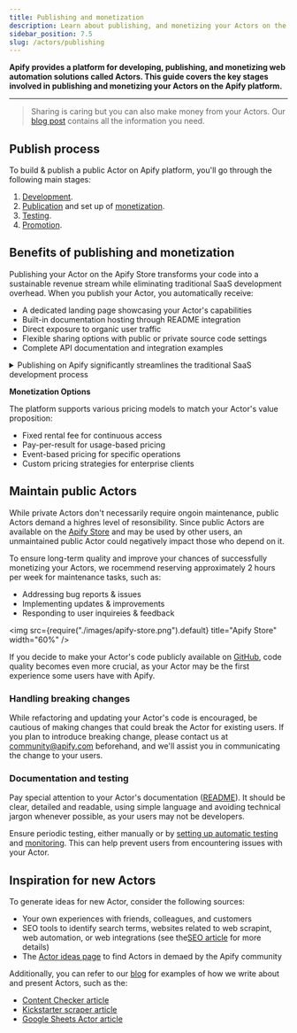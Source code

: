 ```yaml
---
title: Publishing and monetization
description: Learn about publishing, and monetizing your Actors on the Apify platform.
sidebar_position: 7.5
slug: /actors/publishing
---
```


**Apify provides a platform for developing, publishing, and monetizing web automation solutions called Actors. This guide covers the key stages involved in publishing and monetizing your Actors on the Apify platform.**

---

> Sharing is caring but you can also make money from your Actors. Our [blog post](https://blog.apify.com/make-regular-passive-income-developing-web-automation-actors-b0392278d085/) contains all the information you need.


## Publish process

To build & publish a public Actor on Apify platform, you'll go through the following main stages:

1. [Development](../development/index.md).
2. [Publication](./publishing/publish) and set up of [monetization](./publishing/monetize).
3. [Testing](../development/automated_tests.md).
4. [Promotion](../../academy/get-most-of-actors/seo-and-promotion).

## Benefits of publishing and monetization

Publishing your Actor on the Apify Store transforms your code into a sustainable revenue stream while eliminating traditional SaaS development overhead. When you publish your Actor, you automatically receive:

- A dedicated landing page showcasing your Actor's capabilities
- Built-in documentation hosting through README integration
- Direct exposure to organic user traffic
- Flexible sharing options with public or private source code settings
- Complete API documentation and integration examples

<details>
    <summary>Publishing on Apify significantly streamlines the traditional SaaS development process</summary>

    | Traditional SaaS Requirements | Handled by Apify Platform |
    |------------------------------|---------------------------|
    | Product development | ✓ Actor development only |
    | Extensive documentation | ✓ README file |
    | Domain purchase & setup | ✓ Automatic landing page |
    | Cloud infrastructure | ✓ Built-in scaling |
    | Payment processing | ✓ Multiple payment options |
    | Marketing campaigns | ✓ Store marketplace presence |
    | Sales operations | ✓ Automated transactions |

</details>

**Monetization Options**

The platform supports various pricing models to match your Actor's value proposition:

- Fixed rental fee for continuous access
- Pay-per-result for usage-based pricing
- Event-based pricing for specific operations
- Custom pricing strategies for enterprise clients

## Maintain public Actors

While private Actors don't necessarily require ongoin maintenance, public Actors demand a highres level of resonsibility. Since public Actors are available on the [Apify Store](https://apify.com/store) and may be used by other users, an unmaintained public Actor could negatively impact those who depend on it.

To ensure long-term quality and improve your chances of successfully monetizing your Actors, we rocemmend reserving approximately 2 hours per week for maintenance tasks, such as:

- Addressing bug reports & issues
- Implementing updates & improvements
- Responding to user inquireies & feedback

 <img src={require("./images/apify-store.png").default} title="Apify Store" width="60%" />

If you decide to make your Actor's code publicly available on [GitHub](https://github.com), code quality becomes even more crucial, as your Actor may be the first experience some users have with Apify.

### Handling breaking changes

While refactoring and updating your Actor's code is encouraged, be cautious of making changes that could break the Actor for existing users. If you plan to introduce breaking change, please contact us at [community@apify.com](mailto:community@apify.com) beforehand, and we'll assist you in communicating the change to your users.

### Documentation and testing

Pay special attention to your Actor's documentation ([README](../../academy/get-most-of-actors/actor-readme)). It should be clear, detailed and readable, using simple language and avoiding technical jargon whenever possible, as your users may not be developers.

Ensure periodic testing, either manually or by [setting up automatic testing](../development/automated_tests.md) and [monitoring](https://apify.com/apify/monitoring). This can help prevent users from encountering issues with your Actor.

## Inspiration for new Actors

To generate ideas for new Actor, consider the following sources:

- Your own experiences with friends, colleagues, and customers
- SEO tools to identify search terms, websites related to web scrapint, web automation, or web integrations (see the[SEO article](../../academy/get-most-of-actors/seo-and-promotion) for more details)
- The [Actor ideas page](https://apify.com/ideas) to find Actors in demaed by the Apify community

Additionally, you can refer to our [blog](https://blog.apify.com/) for examples of how we write about and present Actors, such as the:

- [Content Checker article](https://blog.apify.com/set-up-alert-when-webpage-changes/)
- [Kickstarter scraper article](https://blog.apify.com/kickstarter-search-actor-create-your-own-kickstarter-api/)
- [Google Sheets Actor article](https://blog.apify.com/google-sheets-import-data/)
